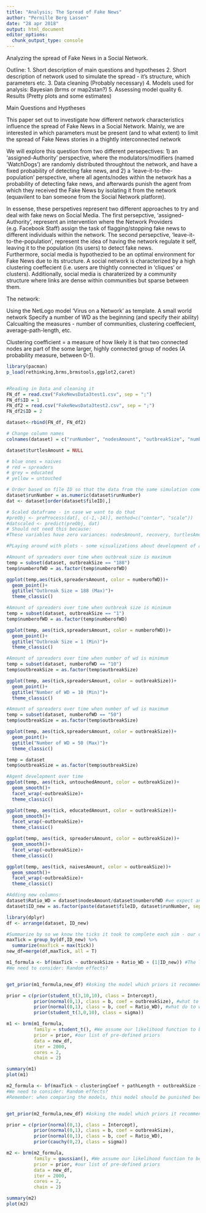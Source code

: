 ```yaml
---
title: "Analysis; The Spread of Fake News"
author: "Pernille Berg Lassen"
date: "28 apr 2018"
output: html_document
editor_options: 
  chunk_output_type: console
---
```


Analyzing the spread of Fake News in a Social Network.

Outline:
  1. Short description of main questions and hypotheses 
  2. Short description of network used to simulate the spread - it's structure, which parameters etc.
  3. Data cleaning (Probably necessary)
  4. Models used for analysis: Bayesian (brms or map2stan?)
  5. Assessing model quality
  6. Results (Pretty plots and some estimates)
  

Main Questions and Hyptheses 

This paper set out to investigate how different network characteristics influence the spread of Fake News in a Social Network. Mainly, we are interested in which parameters must be present (and to what extent) to limit the spread of Fake News stories in a thightly interconnected network

  We will explore this question from two different persepectives: 1) an 'assigned-Authority' perspective, where the modulators/modifiers (named 'WatchDogs') are randomly distributed throughtout the network, and have a fixed probability of detecting fake news, and 2) a 'leave-it-to-the-population' perspective, where all agents/nodes within the network has a probability of detecting fake news, and afterwards punish the agent from which they received the Fake News by isolating it from the network (equavilent to ban someone from the Social Network platform).
  
  In essense, these perspetives represent two different approaches to try and deal with fake news on Social Media. The first persepctive, 'assigned-Authority', represent an intervention where the Network Providers (e.g. Facebook Staff) assign the task of flagging/stopping fake news to different individuals within the network. The second persepctive, 'leave-it-to-the-population', represent the idea of having the network regulate it self, leaving it to the population (its users) to detect fake news.  
  Furthermore, social media is hypothezied to be an optimal environment for Fake News due to its structure. A social network is characterized by a high clustering coeffecient (i.e. users are thightly connected in 'cliques' or clusters). Additionally, social media is charaterized by a community structure where links are dense within communities but sparse between them.
  
  

The network:

Using the NetLogo model 'Virus on a Network' as template. 
A small world network
Specify a number of WD as the beginning (and specify their ability)
Calcualting the measures - number of communities, clustering coeffecient, average-path-length, etc. 
  

  Clustering coefficient = a measure of how likely it is that two connected nodes are part of the some larger, highly connected group of nodes (A probability measure, between 0-1).


```r
library(pacman)
p_load(rethinking,brms,brmstools,ggplot2,caret)


#Reading in Data and cleaning it
FN_df = read.csv("FakeNewsData3test1.csv", sep = ";")
FN_df$ID = 1
FN_df2 = read.csv("FakeNewsData3test2.csv", sep = ";")
FN_df2$ID = 2

dataset<-rbind(FN_df, FN_df2)

# Change column names
colnames(dataset) = c("runNumber", "nodesAmount", "outbreakSize", "numberofWD", "recovery", "tick", "turtlesAmount", "clusteringCoef", "pathLength", "naivesAmount", "spreadersAmount", "educatedAmount", "untouchedAmount", "fileID")

dataset$turtlesAmount = NULL

# blue ones = naives
# red = spreaders
# grey = educated
# yellow = untouched

# Order based on file ID so that the data from the same simulation comes together
dataset$runNumber = as.numeric(dataset$runNumber)
dat <- dataset[order(dataset$fileID),]

# Scaled dataframe - in case we want to do that
#preObj <- preProcess(dat[, c(-1,-14)], method=c("center", "scale"))
#datscaled <- predict(preObj, dat)
# Should not need this because:
#These variables have zero variances: nodesAmount, recovery, turtlesAmount

```

```r
#PLaying around with plots - some visualizations about development of agents over time

#Amount of spreaders over time when outbreak size is maximum
temp = subset(dataset, outbreakSize == "188")
temp$numberofWD = as.factor(temp$numberofWD)

ggplot(temp,aes(tick,spreadersAmount, color = numberofWD))+
  geom_point()+
  ggtitle("Outbreak Size = 188 (Max)")+
  theme_classic()

#Amount of spreaders over time when outbreak size is minimum
temp = subset(dataset, outbreakSize == "1")
temp$numberofWD = as.factor(temp$numberofWD)

ggplot(temp, aes(tick,spreadersAmount, color = numberofWD))+
  geom_point()+
  ggtitle("Outbreak Size = 1 (Min)")+
  theme_classic()

#Amount of spreaders over time when number of wd is minimum
temp = subset(dataset, numberofWD == "10")
temp$outbreakSize = as.factor(temp$outbreakSize)

ggplot(temp, aes(tick,spreadersAmount, color = outbreakSize))+
  geom_point()+
  ggtitle("Number of WD = 10 (Min)")+
  theme_classic()

#Amount of spreaders over time when number of wd is maximum
temp = subset(dataset, numberofWD == "50")
temp$outbreakSize = as.factor(temp$outbreakSize)

ggplot(temp, aes(tick,spreadersAmount, color = outbreakSize))+
  geom_point()+
  ggtitle("Number of WD = 50 (Max)")+
  theme_classic()

temp = dataset
temp$outbreakSize = as.factor(temp$outbreakSize)

#Agent development over time
ggplot(temp, aes(tick, untouchedAmount, color = outbreakSize))+
  geom_smooth()+
  facet_wrap(~outbreakSize)+
  theme_classic()

ggplot(temp, aes(tick, educatedAmount, color = outbreakSize))+
  geom_smooth()+
  facet_wrap(~outbreakSize)+
  theme_classic()

ggplot(temp, aes(tick, spreadersAmount, color = outbreakSize))+
  geom_smooth()+
  facet_wrap(~outbreakSize)+
  theme_classic()

ggplot(temp, aes(tick, naivesAmount, color = outbreakSize))+
  geom_smooth()+
  facet_wrap(~outbreakSize)+
  theme_classic()
```


```r
#Adding new columns:
dataset$Ratio_WD = dataset$nodesAmount/dataset$numberofWD #we expect an interaction between number of nodes and number of WD - using ratio in models instead 
dataset$ID_new = as.factor(paste(dataset$fileID, dataset$runNumber, sep = "_")) #making a new ID column which takes into account which fileID (some runNumbers are the same - can't use that as repeated measure)

library(dplyr)
df <- arrange(dataset, ID_new)

#Summarize by so we know the ticks it took to complete each sim - our outcome
maxTick = group_by(df,ID_new) %>%
  summarize(maxTick = max(tick))
new_df=merge(df,maxTick, all = T)

m1_formula <- bf(maxTick ~ outbreakSize + Ratio_WD + (1|ID_new)) #The last bit is how you add repeated measures
#We need to consider: Random effects?


get_prior(m1_formula,new_df) #Asking the model which priors it recommend

prior = c(prior(student_t(3,10,10), class = Intercept),
          prior(normal(0,1), class = b, coef = outbreakSize), #what to do when categorical?
          prior(normal(0,1), class = b, coef = Ratio_WD), #what do to when categorical?
          prior(student_t(3,0,10), class = sigma))

m1 <- brm(m1_formula,
          family = student_t(), #We assume our likelihood function to be long-tailed (left skewed)
          prior = prior, #our list of pre-defined priors
          data = new_df,
          iter = 2000,
          cores = 2,
          chain = 2)

summary(m1)
plot(m1)

m2_formula <- bf(maxTick ~ clusteringCoef + pathLength + outbreakSize + Ratio_WD + (1|ID_new)) #The last bit is how you add repeated measures?
#We need to consider: Random effects?
#Remember: when comparing the models, this model should be punished because it's adding all them parameters 


get_prior(m2_formula,new_df) #Asking the model which priors it recommend

prior = c(prior(normal(0,1), class = Intercept),
          prior(normal(0,1), class = b, coef = outbreakSize),
          prior(normal(0,1), class = b, coef = Ratio_WD),
          prior(cauchy(0,2), class = sigma))

m2 <- brm(m2_formula,
          family = gaussian(), #We assume our likelihood function to be normally distributed
          prior = prior, #our list of pre-defined priors
          data = new_df,
          iter = 2000,
          cores = 2,
          chain = 2)

summary(m2)
plot(m2)
```

